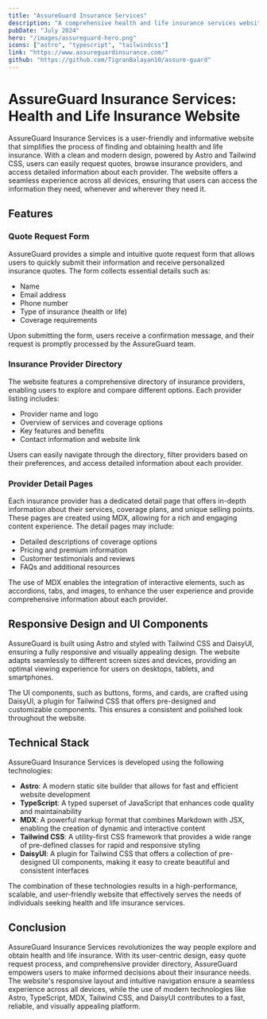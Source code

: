 ```yaml
---
title: "AssureGuard Insurance Services"
description: "A comprehensive health and life insurance services website with easy quote requests and detailed provider information."
pubDate: "July 2024"
hero: "/images/assureguard-hero.png"
icons: ["astro", "typescript", "tailwindcss"]
link: "https://www.assureguardinsurance.com/"
github: "https://github.com/TigranBalayan10/assure-guard"
---
```


# AssureGuard Insurance Services: Health and Life Insurance Website

AssureGuard Insurance Services is a user-friendly and informative website that simplifies the process of finding and obtaining health and life insurance. With a clean and modern design, powered by Astro and Tailwind CSS, users can easily request quotes, browse insurance providers, and access detailed information about each provider. The website offers a seamless experience across all devices, ensuring that users can access the information they need, whenever and wherever they need it.

## Features

### Quote Request Form

AssureGuard provides a simple and intuitive quote request form that allows users to quickly submit their information and receive personalized insurance quotes. The form collects essential details such as:

- Name
- Email address
- Phone number
- Type of insurance (health or life)
- Coverage requirements

Upon submitting the form, users receive a confirmation message, and their request is promptly processed by the AssureGuard team.

### Insurance Provider Directory

The website features a comprehensive directory of insurance providers, enabling users to explore and compare different options. Each provider listing includes:

- Provider name and logo
- Overview of services and coverage options
- Key features and benefits
- Contact information and website link

Users can easily navigate through the directory, filter providers based on their preferences, and access detailed information about each provider.

### Provider Detail Pages

Each insurance provider has a dedicated detail page that offers in-depth information about their services, coverage plans, and unique selling points. These pages are created using MDX, allowing for a rich and engaging content experience. The detail pages may include:

- Detailed descriptions of coverage options
- Pricing and premium information
- Customer testimonials and reviews
- FAQs and additional resources

The use of MDX enables the integration of interactive elements, such as accordions, tabs, and images, to enhance the user experience and provide comprehensive information about each provider.

## Responsive Design and UI Components

AssureGuard is built using Astro and styled with Tailwind CSS and DaisyUI, ensuring a fully responsive and visually appealing design. The website adapts seamlessly to different screen sizes and devices, providing an optimal viewing experience for users on desktops, tablets, and smartphones.

The UI components, such as buttons, forms, and cards, are crafted using DaisyUI, a plugin for Tailwind CSS that offers pre-designed and customizable components. This ensures a consistent and polished look throughout the website.

## Technical Stack

AssureGuard Insurance Services is developed using the following technologies:

- **Astro**: A modern static site builder that allows for fast and efficient website development
- **TypeScript**: A typed superset of JavaScript that enhances code quality and maintainability
- **MDX**: A powerful markup format that combines Markdown with JSX, enabling the creation of dynamic and interactive content
- **Tailwind CSS**: A utility-first CSS framework that provides a wide range of pre-defined classes for rapid and responsive styling
- **DaisyUI**: A plugin for Tailwind CSS that offers a collection of pre-designed UI components, making it easy to create beautiful and consistent interfaces

The combination of these technologies results in a high-performance, scalable, and user-friendly website that effectively serves the needs of individuals seeking health and life insurance services.

## Conclusion

AssureGuard Insurance Services revolutionizes the way people explore and obtain health and life insurance. With its user-centric design, easy quote request process, and comprehensive provider directory, AssureGuard empowers users to make informed decisions about their insurance needs. The website's responsive layout and intuitive navigation ensure a seamless experience across all devices, while the use of modern technologies like Astro, TypeScript, MDX, Tailwind CSS, and DaisyUI contributes to a fast, reliable, and visually appealing platform.